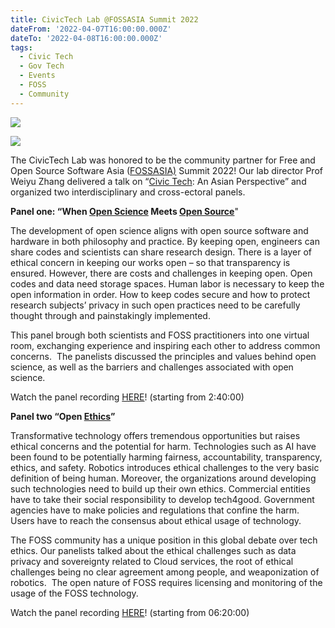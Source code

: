 ```yaml
---
title: CivicTech Lab @FOSSASIA Summit 2022
dateFrom: '2022-04-07T16:00:00.000Z'
dateTo: '2022-04-08T16:00:00.000Z'
tags:
  - Civic Tech
  - Gov Tech
  - Events
  - FOSS
  - Community
---
```


![](/news/foss-2022-1.png)

![](/news/foss-2022-2.png)

The CivicTech Lab was honored to be the community partner for Free and Open Source Software Asia ([FOSSASIA)](https://twitter.com/hashtag/FOSSASIA?src=hashtag_click) Summit 2022! Our lab director Prof Weiyu Zhang delivered a talk on “[Civic Tech](https://twitter.com/hashtag/CivicTech?src=hashtag_click): An Asian Perspective” and organized two interdisciplinary and cross-ectoral panels.

**Panel one: “When [Open Science](https://twitter.com/hashtag/OpenScience?src=hashtag_click) Meets [Open Source](https://twitter.com/hashtag/OpenSource?src=hashtag_click)**"

The development of open science aligns with open source software and hardware in both philosophy and practice. By keeping open, engineers can share codes and scientists can share research design. There is a layer of ethical concern in keeping our works open – so that transparency is ensured. However, there are costs and challenges in keeping open. Open codes and data need storage spaces. Human labor is necessary to keep the open information in order. How to keep codes secure and how to protect research subjects’ privacy in such open practices need to be carefully thought through and painstakingly implemented.

This panel brough both scientists and FOSS practitioners into one virtual room, exchanging experience and inspiring each other to address common concerns.  The panelists discussed the principles and values behind open science, as well as the barriers and challenges associated with open science.

Watch the panel recording [HERE](https://www.youtube.com/watch?v=7g-g66KwUS0)! (starting from 2:40:00)

**Panel two “Open [Ethics](https://twitter.com/hashtag/AIEthics?src=hashtag_click)”**

Transformative technology offers tremendous opportunities but raises ethical concerns and the potential for harm. Technologies such as AI have been found to be potentially harming fairness, accountability, transparency, ethics, and safety. Robotics introduces ethical challenges to the very basic definition of being human. Moreover, the organizations around developing such technologies need to build up their own ethics. Commercial entities have to take their social responsibility to develop tech4good. Government agencies have to make policies and regulations that confine the harm. Users have to reach the consensus about ethical usage of technology.

The FOSS community has a unique position in this global debate over tech ethics. Our panelists talked about the ethical challenges such as data privacy and sovereignty related to Cloud services, the root of ethical challenges being no clear agreement among people, and weaponization of robotics.  The open nature of FOSS requires licensing and monitoring of the usage of the FOSS technology.

Watch the panel recording [HERE](https://www.youtube.com/watch?v=75dAcDSRrC8)! (starting from 06:20:00)
